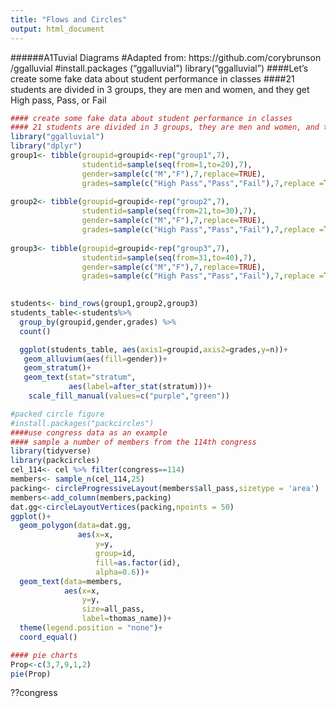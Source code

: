```yaml
---
title: "Flows and Circles"
output: html_document
---
```



######A1Tuvial Diagrams
#Adapted from: https://github.com/corybrunson /ggalluvial
#install.packages ("ggalluvial")
library("ggalluvial")
####Let's
create some fake data about student performance in classes
####21 students are divided in 3 groups, they are men and women, and they get High pass,
Pass, or Fail

```r
#### create some fake data about student performance in classes
#### 21 students are divided in 3 groups, they are men and women, and they get high pass, pass or fail
library("ggalluvial")
library("dplyr")
group1<- tibble(groupid=groupid<-rep("group1",7),
                studentid=sample(seq(from=1,to=20),7),
                gender=sample(c("M","F"),7,replace=TRUE),
                grades=sample(c("High Pass","Pass","Fail"),7,replace =TRUE))
                
group2<- tibble(groupid=groupid<-rep("group2",7),
                studentid=sample(seq(from=21,to=30),7),
                gender=sample(c("M","F"),7,replace=TRUE),
                grades=sample(c("High Pass","Pass","Fail"),7,replace =TRUE))
                
group3<- tibble(groupid=groupid<-rep("group3",7),
                studentid=sample(seq(from=31,to=40),7),
                gender=sample(c("M","F"),7,replace=TRUE),
                grades=sample(c("High Pass","Pass","Fail"),7,replace =TRUE))
                

students<- bind_rows(group1,group2,group3)
students_table<-students%>%
  group_by(groupid,gender,grades) %>%
  count()

  ggplot(students_table, aes(axis1=groupid,axis2=grades,y=n))+
   geom_alluvium(aes(fill=gender))+
   geom_stratum()+
   geom_text(stat="stratum", 
             aes(label=after_stat(stratum)))+
    scale_fill_manual(values=c("purple","green"))


```

```r
#packed circle figure
#install.packages("packcircles")
####use congress data as an example
#### sample a number of members from the 114th congress
library(tidyverse)
library(packcircles)
cel_114<- cel %>% filter(congress==114)
members<- sample_n(cel_114,25)
packing<- circleProgressiveLayout(members$all_pass,sizetype = 'area')
members<-add_column(members,packing)
dat.gg<-circleLayoutVertices(packing,npoints = 50)
ggplot()+
  geom_polygon(data=dat.gg,
               aes(x=x,
                   y=y,
                   group=id,
                   fill=as.factor(id),
                   alpha=0.6))+
  geom_text(data=members,
            aes(x=x,
                y=y,
                size=all_pass,
                label=thomas_name))+
  theme(legend.position = "none")+
  coord_equal()
```
```r
#### pie charts
Prop<-c(3,7,9,1,2)
pie(Prop)
```
??congress

